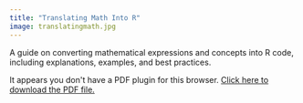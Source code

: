 ```yaml
---
title: "Translating Math Into R"
image: translatingmath.jpg
---
```


```{=html}
<p>A guide on converting mathematical expressions and concepts into R code, including  explanations, examples, and best practices.</p>

<object data="translating_math_into_R.pdf" type="application/pdf" width="100%" height="100%" style="min-height:100vh;">
    <p>It appears you don't have a PDF plugin for this browser.
    <a href="translating_math_into_R.pdf">Click here to
    download the PDF file.</a></p>
</object>
```